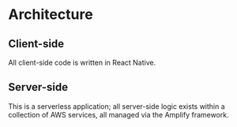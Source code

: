# Architecture

## Client-side
All client-side code is written in React Native.

## Server-side
This is a serverless application; all server-side logic exists within a collection of AWS services, all managed via the Amplify framework.
